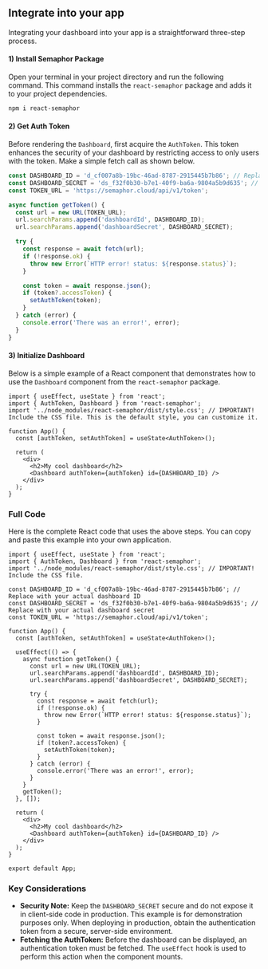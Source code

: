 ## **Integrate into your app**

Integrating your dashboard into your app is a straightforward three-step process.

#### **1) Install Semaphor Package**

Open your terminal in your project directory and run the following command. This command installs the `react-semaphor` package and adds it to your project dependencies.

```markdown
npm i react-semaphor
```

#### **2) Get Auth Token**

Before rendering the `Dashboard`, first acquire the `AuthToken`. This token enhances the security of your dashboard by restricting access to only users with the token. Make a simple fetch call as shown below.

```jsx {1-3} copy
const DASHBOARD_ID = 'd_cf007a8b-19bc-46ad-8787-2915445b7b86'; // Replace with your actual dashboard ID
const DASHBOARD_SECRET = 'ds_f32f0b30-b7e1-40f9-ba6a-9804a5b9d635'; // Replace with your actual dashboard secret
const TOKEN_URL = 'https://semaphor.cloud/api/v1/token';

async function getToken() {
  const url = new URL(TOKEN_URL);
  url.searchParams.append('dashboardId', DASHBOARD_ID);
  url.searchParams.append('dashboardSecret', DASHBOARD_SECRET);

  try {
    const response = await fetch(url);
    if (!response.ok) {
      throw new Error(`HTTP error! status: ${response.status}`);
    }

    const token = await response.json();
    if (token?.accessToken) {
      setAuthToken(token);
    }
  } catch (error) {
    console.error('There was an error!', error);
  }
}
```

#### **3) Initialize Dashboard**

Below is a simple example of a React component that demonstrates how to use the `Dashboard` component from the `react-semaphor` package.

```tsx {2-3} copy
import { useEffect, useState } from 'react';
import { AuthToken, Dashboard } from 'react-semaphor';
import '../node_modules/react-semaphor/dist/style.css'; // IMPORTANT! Include the CSS file. This is the default style, you can customize it.

function App() {
  const [authToken, setAuthToken] = useState<AuthToken>();

  return (
    <div>
      <h2>My cool dashboard</h2>
      <Dashboard authToken={authToken} id={DASHBOARD_ID} />
    </div>
  );
}
```

### **Full Code**

Here is the complete React code that uses the above steps. You can copy and paste this example into your own application.

```tsx copy
import { useEffect, useState } from 'react';
import { AuthToken, Dashboard } from 'react-semaphor';
import '../node_modules/react-semaphor/dist/style.css'; // IMPORTANT! Include the CSS file.

const DASHBOARD_ID = 'd_cf007a8b-19bc-46ad-8787-2915445b7b86'; // Replace with your actual dashboard ID
const DASHBOARD_SECRET = 'ds_f32f0b30-b7e1-40f9-ba6a-9804a5b9d635'; // Replace with your actual dashboard secret
const TOKEN_URL = 'https://semaphor.cloud/api/v1/token';

function App() {
  const [authToken, setAuthToken] = useState<AuthToken>();

  useEffect(() => {
    async function getToken() {
      const url = new URL(TOKEN_URL);
      url.searchParams.append('dashboardId', DASHBOARD_ID);
      url.searchParams.append('dashboardSecret', DASHBOARD_SECRET);

      try {
        const response = await fetch(url);
        if (!response.ok) {
          throw new Error(`HTTP error! status: ${response.status}`);
        }

        const token = await response.json();
        if (token?.accessToken) {
          setAuthToken(token);
        }
      } catch (error) {
        console.error('There was an error!', error);
      }
    }
    getToken();
  }, []);

  return (
    <div>
      <h2>My cool dashboard</h2>
      <Dashboard authToken={authToken} id={DASHBOARD_ID} />
    </div>
  );
}

export default App;
```

### **Key Considerations**

- **Security Note:** Keep the `DASHBOARD_SECRET` secure and do not expose it in client-side code in production. This example is for demonstration purposes only. When deploying in production, obtain the authentication token from a secure, server-side environment.
- **Fetching the AuthToken:** Before the dashboard can be displayed, an authentication token must be fetched. The `useEffect` hook is used to perform this action when the component mounts.
